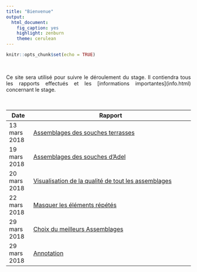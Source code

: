 ```yaml
---
title: "Bienvenue"
output:
  html_document:
    fig_caption: yes
    highlight: zenburn
    theme: cerulean
---
```


```r
knitr::opts_chunk$set(echo = TRUE)
```
&nbsp;

<p style="text-align:justify";>Ce site sera utilisé pour suivre le déroulement du stage. Il contiendra tous les rapports effectués et les [informations importantes](info.html) concernant le stage.</p>

&nbsp;


Date         |       Rapport                                                             
------------ | --------------------------------------------------------------------------
13 mars 2018 | [Assemblages des souches terrasses](rapport30.html)                       
19 mars 2018 | [Assemblages des souches d'Adel](assembleSoucheAdel.html)                   
20 mars 2018 | [Visualisation de la qualité de tout les assemblages](allAssemblage.html) 
22 mars 2018 | [Masquer les éléments répétés](repeatMasquer.html)    
29 mars 2018 | [Choix du meilleurs Assemblages](comparaison_assemblage.html)         
29 mars 2018 | [Annotation](Annotation.html)                                            
